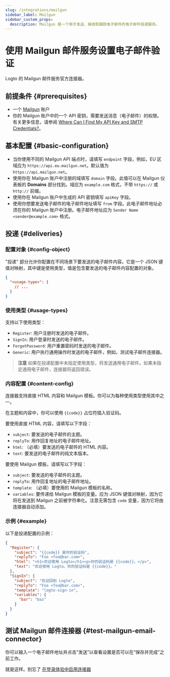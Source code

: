 ```yaml
---
slug: /integrations/mailgun
sidebar_label: Mailgun
sidebar_custom_props:
  description: Mailgun 是一个用于发送、接收和跟踪电子邮件的电子邮件投递服务。
---
```



# 使用 Mailgun 邮件服务设置电子邮件验证

Logto 的 Mailgun 邮件服务官方连接器。

<GuideTip />

## 前提条件 \{#prerequisites}

- 一个 [Mailgun](https://www.mailgun.com/) 账户
- 你的 Mailgun 账户中的一个 API 密钥，需要发送消息（电子邮件）的权限。有关更多信息，请参阅 [Where Can I Find My API Key and SMTP Credentials?](https://help.mailgun.com/hc/en-us/articles/203380100-Where-Can-I-Find-My-API-Key-and-SMTP-Credentials-)。

## 基本配置 \{#basic-configuration}

- 当你使用不同的 Mailgun API 端点时，请填写 `endpoint` 字段，例如，EU 区域应为 `https://api.eu.mailgun.net`。默认值为 `https://api.mailgun.net`。
- 使用你在 Mailgun 账户中注册的域填写 `domain` 字段。此值可以在 Mailgun 仪表板的 **Domains** 部分找到。域应为 `example.com` 格式，不带 `https://` 或 `http://` 前缀。
- 使用你在 Mailgun 账户中生成的 API 密钥填写 `apiKey` 字段。
- 使用你想要发送电子邮件的电子邮件地址填写 `from` 字段。此电子邮件地址必须在你的 Mailgun 账户中注册。电子邮件地址应为 `Sender Name <sender@example.com>` 格式。

## 投递 \{#deliveries}

### 配置对象 \{#config-object}

"投递" 部分允许你配置在不同场景下要发送的电子邮件内容。它是一个 JSON 键值对映射，其中键是使用类型，值是包含要发送的电子邮件内容配置的对象。

```json
{
  "<usage-type>": {
    // ...
  }
}
```

### 使用类型 \{#usage-types}

支持以下使用类型：

- `Register`: 用户注册时发送的电子邮件。
- `SignIn`: 用户登录时发送的电子邮件。
- `ForgotPassword`: 用户重置密码时发送的电子邮件。
- `Generic`: 用户执行通用操作时发送的电子邮件，例如，测试电子邮件连接器。

> **注意**
> 如果在投递配置中未指定使用类型，将发送通用电子邮件。如果未指定通用电子邮件，连接器将返回错误。

### 内容配置 \{#content-config}

连接器支持直接 HTML 内容和 Mailgun 模板。你可以为每种使用类型使用其中之一。

在主题和内容中，你可以使用 `{{code}}` 占位符插入验证码。

要使用直接 HTML 内容，请填写以下字段：

- `subject`: 要发送的电子邮件的主题。
- `replyTo`: 用作回复地址的电子邮件地址。
- `html`: （必填）要发送的电子邮件的 HTML 内容。
- `text`: 要发送的电子邮件的纯文本版本。

要使用 Mailgun 模板，请填写以下字段：

- `subject`: 要发送的电子邮件的主题。
- `replyTo`: 用作回复地址的电子邮件地址。
- `template`: （必填）要使用的 Mailgun 模板的名称。
- `variables`: 要传递给 Mailgun 模板的变量。应为 JSON 键值对映射，因为它将在发送到 Mailgun 之前被字符串化。注意无需包含 `code` 变量，因为它将由连接器自动添加。

### 示例 \{#example}

以下是投递配置的示例：

```json
{
  "Register": {
    "subject": "{{code}} 是你的验证码",
    "replyTo": "Foo <foo@bar.com>",
    "html": "<h1>欢迎使用 Logto</h1><p>你的验证码是 {{code}}。</p>",
    "text": "欢迎使用 Logto。你的验证码是 {{code}}。"
  },
  "SignIn": {
    "subject": "欢迎回到 Logto",
    "replyTo": "Foo <foo@bar.com>",
    "template": "logto-sign-in",
    "variables": {
      "bar": "baz"
    }
  }
}
```

## 测试 Mailgun 邮件连接器 \{#test-mailgun-email-connector}

你可以输入一个电子邮件地址并点击“发送”以查看设置是否可以在“保存并完成”之前工作。

就是这样。别忘了 [在登录体验中启用连接器](/connectors/email-connectors/#enable-email-sign-up-or-sign-in)
